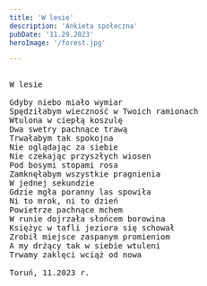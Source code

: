 ```yaml
---
title: 'W lesie'
description: 'Ankieta społeczna'
pubDate: '11.29.2023'
heroImage: '/forest.jpg'

---
```

<pre>
  
W lesie

Gdyby niebo miało wymiar
Spędziłabym wieczność w Twoich ramionach
Wtulona w ciepłą koszulę
Dwa swetry pachnące trawą
Trwałabym tak spokojna
Nie oglądając za siebie
Nie czekając przyszłych wiosen
Pod bosymi stopami rosa
Zamknęłabym wszystkie pragnienia
W jednej sekundzie
Gdzie mgła poranny las spowiła
Ni to mrok, ni to dzień
Powietrze pachnące mchem
W runie dojrzała słońcem borowina
Księżyc w tafli jeziora się schował
Zrobił miejsce zaspanym promieniom
A my drżący tak w siebie wtuleni
Trwamy zaklęci wciąż od nowa

Toruń, 11.2023 r.
  
</pre>

